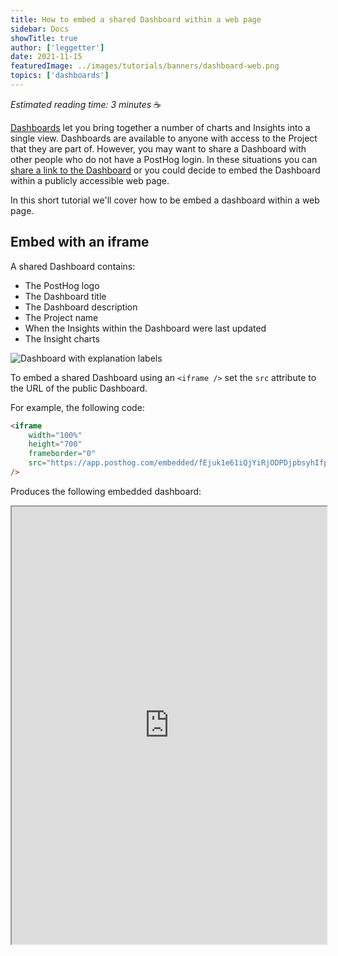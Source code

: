 ```yaml
---
title: How to embed a shared Dashboard within a web page
sidebar: Docs
showTitle: true
author: ['leggetter']
date: 2021-11-15
featuredImage: ../images/tutorials/banners/dashboard-web.png
topics: ['dashboards']
---
```


_Estimated reading time: 3 minutes_ ☕

[Dashboards](/docs/user-guides/dashboards) let you bring together a number of charts and Insights into a single view. Dashboards are available to anyone with access to the Project that they are part of. However, you may want to share a Dashboard with other people who do not have a PostHog login. In these situations you can [share a link to the Dashboard](/docs/user-guides/dashboards#send-or-share-a-dashboard) or you could decide to embed the Dashboard within a publicly accessible web page.

In this short tutorial we'll cover how to be embed a dashboard within a web page.

## Embed with an iframe

A shared Dashboard contains:

-   The PostHog logo
-   The Dashboard title
-   The Dashboard description
-   The Project name
-   When the Insights within the Dashboard were last updated
-   The Insight charts

![Dashboard with explanation labels](../images/user-guides/dashboards/shared-dashboard-overview.png)

To embed a shared Dashboard using an `<iframe />` set the `src` attribute to the URL of the public Dashboard.

For example, the following code:

```html
<iframe 
    width="100%" 
    height="700" 
    frameborder="0" 
    src="https://app.posthog.com/embedded/fEjuk1e61iQjYiRjODPDjpbsyhIfpg" 
/>
```

Produces the following embedded dashboard:

<center>
    <iframe
        id="my-posthog-iframe"
        name="MyPostHogIframe"
        width="100%" height="700"
        src="https://app.posthog.com/embedded/fEjuk1e61iQjYiRjODPDjpbsyhIfpg"
    />
</center>


## Expanding the iframe to match the height of the Dashboard

Due to restrictions with cross-origin iframes, we emit a special message from the embedded Dashboard which you can listen to in order to adjust the iframe to match its height. This is ideal if you want to to show the full dashboard with out the need to scroll.


**Simple HTML embed example**

```html
<html>
    <iframe
        id="my-posthog-iframe"
        name="MyPostHogIframe"
        width="100%"
        height="400"
        src="https://app.posthog.com/embedded/PQ_VjRR-9F49pRJfmLaoflADhoKTsw"
    ></iframe>

    <script type="text/javascript">
        window.addEventListener('message', (e) => {
            if (e.data.event === 'posthog:dimensions' && e.data.name === 'MyPostHogIframe') {
                document.getElementById("my-posthog-iframe").height = e.data.height
            }
        })
    </script>
</html>
```

**React application example**
```tsx
function App() {
  const [height, setHeight] = useState(400)

  useEffect(() => {
    const onChange = (e: any) => {
      if (e.data.event === 'posthog:dimensions' && e.data.name === 'MyPostHogIframe') {
        setHeight(e.data.height)
      }
    }
    window.addEventListener('message', onChange)
    return () => window.removeEventListener('message', onChange)
  }, [])

  return (
    <div>
      <iframe
        name="MyPostHogIframe"
        width="100%"
        height={height}
        src="https://app.posthog.com/embedded/PQ_VjRR-9F49pRJfmLaoflADhoKTsw"
      ></iframe>
    </div>
  )
}
```
